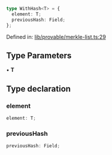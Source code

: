 ```ts
type WithHash<T> = {
  element: T;
  previousHash: Field;
};
```

Defined in: [lib/provable/merkle-list.ts:29](https://github.com/o1-labs/o1js/blob/df1ff77af12d7cbbed4a6167f02815fad4f0dceb/src/lib/provable/merkle-list.ts#L29)

## Type Parameters

• **T**

## Type declaration

### element

```ts
element: T;
```

### previousHash

```ts
previousHash: Field;
```
